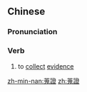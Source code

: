 {{also|蒐证}}
==Chinese==
{{zh-forms|s=蒐证}}

===Pronunciation===
{{zh-pron
|m=sōuzhèng
|c=sau1 zing3,sau2 zing3
|mn=so͘-chèng
|cat=v
}}

===Verb===
{{zh-verb}}

# to [[collect]] [[evidence]]

[[zh-min-nan:蒐證]]
[[zh:蒐證]]